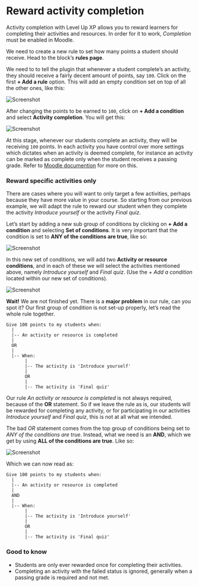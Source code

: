 # Reward activity completion


<RequiresXpPlus />

Activity completion with Level Up XP allows you to reward learners for completing their activities and resources. In order for it to work, _Completion_ must be enabled in Moodle.

We need to create a new rule to set how many points a student should receive. Head to the block’s **rules page**.


<XpRulesPageLocation />

We need to to tell the plugin that whenever a student complete’s an activity, they should receive a fairly decent amount of points, say `100`. Click on the first **+ Add a rule** option. This will add an empty condition set on top of all the other ones, like this:

![Screenshot](empty-ruleset.png)

After changing the points to be earned to `100`, click on **+ Add a condition** and select **Activity completion**. You will get this:

![Screenshot](rule-activity-completion.png)

At this stage, whenever our students complete an activity, they will be receiving `100` points. In each activity you have control over more settings which dictates when an activity is deemed complete, for instance an activity can be marked as complete only when the student receives a passing grade. Refer to [Moodle documention](https://docs.moodle.org/en/Activity_completion) for more on this.

### Reward specific activities only

There are cases where you will want to only target a few activities, perhaps because they have more value in your course. So starting from our previous example, we will adapt the rule to reward our student when they complete the activity _Introduce yourself_ or the activity _Final quiz_.

Let’s start by adding a new sub group of conditions by clicking on **+ Add a condition** and selecting **Set of conditions**. It is very important that the condition is set to **ANY of the conditions are true**, like so:

![Screenshot](ruleset-any.png)

In this new set of conditions, we will add two **Activity or resource conditions**, and in each of these we will select the activities mentioned above, namely _Introduce yourself_ and _Final quiz_. (Use the _+ Add a condition_ located within our new set of conditions).

![Screenshot](completion-activity-tutorial-step-1.png)

**Wait!** We are not finished yet. There is a **major problem** in our rule, can you spot it? Our first group of condition is not set-up properly, let’s read the whole rule together.

```
Give 100 points to my students when:
  |
  |-- An activity or resource is completed
  |
  OR
  |
  |-- When:
       |
       |-- The activity is 'Introduce yourself'
       |
       OR
       |
       |-- The activity is 'Final quiz'
```

Our rule _An activity or resource is completed_ is not always required, because of the **OR** statement. So if we leave the rule as is, our students will be rewarded for completing any activity, or for participating in our activities _Introduce yourself_ and _Final quiz_, this is not at all what we intended.

The bad _OR_ statement comes from the top group of conditions being set to _ANY of the conditions are true_. Instead, what we need is an **AND**, which we get by using **ALL of the conditions are true**. Like so:

![Screenshot](completion-activity-tutorial-final.png)

Which we can now read as:

```
Give 100 points to my students when:
  |
  |-- An activity or resource is completed
  |
  AND
  |
  |-- When:
       |
       |-- The activity is 'Introduce yourself'
       |
       OR
       |
       |-- The activity is 'Final quiz'
```

### Good to know

- Students are only ever rewarded once for completing their activities.
- Completing an activity with the failed status is ignored, generally when a passing grade is required and not met.

